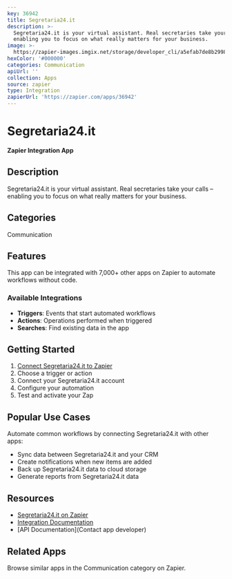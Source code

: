 ```yaml
---
key: 36942
title: Segretaria24.it
description: >-
  Segretaria24.it is your virtual assistant. Real secretaries take your calls –
  enabling you to focus on what really matters for your business.
image: >-
  https://zapier-images.imgix.net/storage/developer_cli/a5efab7de8b2998e226e67fcee8cb49c.png?auto=format%2Ccompress&ixlib=python-3.0.0&q=50
hexColor: '#000000'
categories: Communication
apiUrl: ''
collection: Apps
source: zapier
type: Integration
zapierUrl: 'https://zapier.com/apps/36942'
---
```

# Segretaria24.it

**Zapier Integration App**

## Description

Segretaria24.it is your virtual assistant. Real secretaries take your calls – enabling you to focus on what really matters for your business.

## Categories

Communication

## Features

This app can be integrated with 7,000+ other apps on Zapier to automate workflows without code.

### Available Integrations

- **Triggers**: Events that start automated workflows
- **Actions**: Operations performed when triggered
- **Searches**: Find existing data in the app

## Getting Started

1. [Connect Segretaria24.it to Zapier](https://zapier.com/apps/36942)
2. Choose a trigger or action
3. Connect your Segretaria24.it account
4. Configure your automation
5. Test and activate your Zap

## Popular Use Cases

Automate common workflows by connecting Segretaria24.it with other apps:

- Sync data between Segretaria24.it and your CRM
- Create notifications when new items are added
- Back up Segretaria24.it data to cloud storage
- Generate reports from Segretaria24.it data

## Resources

- [Segretaria24.it on Zapier](https://zapier.com/apps/36942)
- [Integration Documentation](https://zapier.com/apps/36942/integrations)
- [API Documentation](Contact app developer)

## Related Apps

Browse similar apps in the Communication category on Zapier.
